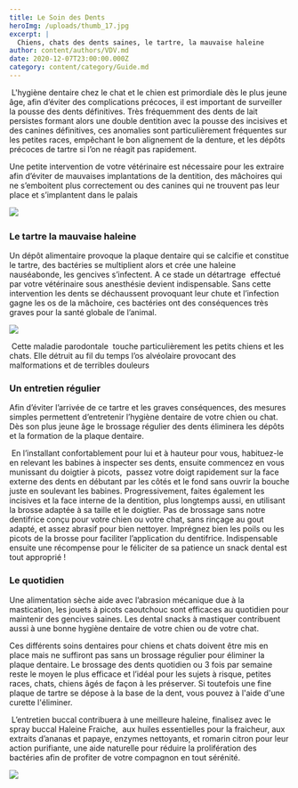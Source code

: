 ```yaml
---
title: Le Soin des Dents
heroImg: /uploads/thumb_17.jpg
excerpt: |
  Chiens, chats des dents saines, le tartre, la mauvaise haleine
author: content/authors/VDV.md
date: 2020-12-07T23:00:00.000Z
category: content/category/Guide.md
---
```


 L'hygiène dentaire chez le chat et le chien est primordiale dès le plus jeune âge, afin d’éviter des complications précoces, il est important de surveiller la pousse des dents définitives. Très fréquemment des dents de lait persistes formant alors une double dentition avec la pousse des incisives et des canines définitives, ces anomalies sont particulièrement fréquentes sur les petites races, empêchant le bon alignement de la denture, et les dépôts précoces de tartre si l’on ne réagit pas rapidement.

Une petite intervention de votre vétérinaire est nécessaire pour les extraire afin d’éviter de mauvaises implantations de la dentition, des mâchoires qui ne s’emboitent plus correctement ou des canines qui ne trouvent pas leur place et s’implantent dans le palais

![](</uploads/Screenshot_2 dent.jpg>)                                                        

### Le tartre la mauvaise haleine

Un dépôt alimentaire provoque la plaque dentaire qui se calcifie et constitue le tartre, des bactéries se multiplient alors et crée une haleine nauséabonde, les gencives s’infectent. A ce stade un détartrage  effectué par votre vétérinaire sous anesthésie devient indispensable. Sans cette intervention les dents se déchaussent provoquant leur chute et l’infection gagne les os de la mâchoire, ces bactéries ont des conséquences très graves pour la santé globale de l’animal.                           

![](</uploads/IMG_6765[7359][12959] (1).jpg>)

 Cette maladie parodontale  touche particulièrement les petits chiens et les chats. Elle détruit au fil du temps l’os alvéolaire provocant des malformations et de terribles douleurs

### Un entretien régulier 

Afin d’éviter l’arrivée de ce tartre et les graves conséquences, des mesures simples permettent d’entretenir l’hygiène dentaire de votre chien ou chat. Dès son plus jeune âge le brossage régulier des dents éliminera les dépôts et la formation de la plaque dentaire.

 En l’installant confortablement pour lui et à hauteur pour vous, habituez-le en relevant les babines à inspecter ses dents, ensuite commencez en vous munissant du doigtier à picots,  passez votre doigt rapidement sur la face externe des dents en débutant par les côtés et le fond sans ouvrir la bouche juste en soulevant les babines. Progressivement, faites également les incisives et la face interne de la dentition, plus longtemps aussi, en utilisant la brosse adaptée à sa taille et le doigtier. Pas de brossage sans notre dentifrice conçu pour votre chien ou votre chat, sans rinçage au gout adapté, et assez abrasif pour bien nettoyer. Imprégnez bien les poils ou les picots de la brosse pour faciliter l’application du dentifrice. Indispensable ensuite une récompense pour le féliciter de sa patience un snack dental est tout approprié !

### Le quotidien

Une alimentation sèche aide avec l’abrasion mécanique due à la mastication, les jouets à picots caoutchouc sont efficaces au quotidien pour maintenir des gencives saines. Les dental snacks à mastiquer contribuent aussi à une bonne hygiène dentaire de votre chien ou de votre chat.

Ces différents soins dentaires pour chiens et chats doivent être mis en place mais ne suffiront pas sans un brossage régulier pour éliminer la plaque dentaire. Le brossage des dents quotidien ou 3 fois par semaine reste le moyen le plus efficace et l’idéal pour les sujets à risque, petites races, chats, chiens âgés de façon à les préserver. Si toutefois une fine plaque de tartre se dépose à la base de la dent, vous pouvez à l'aide d'une curette l'éliminer.

 L’entretien buccal contribuera à une meilleure haleine, finalisez avec le spray buccal Haleine Fraiche,  aux huiles essentielles pour la fraicheur, aux extraits d’ananas et papaye, enzymes nettoyants, et romarin citron pour leur action purifiante, une aide naturelle pour réduire la prolifération des bactéries afin de profiter de votre compagnon en tout sérénité. 

![](</uploads/DENT COCKER.jpg>)

                                                                                                                                                                                                                                                                       
